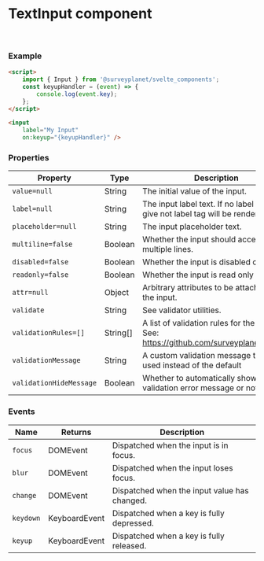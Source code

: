 

<Meta
	title="Form inputs/Text input"
	component={TextInput}
/>

# TextInput component

<div id="example">
	<Story id="form-inputs-text-input--basic" />
	<br/>
    <Story id="form-inputs-text-input--multiline" />

</div>

### Example

```html
<script>
	import { Input } from '@surveyplanet/svelte_components';
	const keyupHandler = (event) => {
		console.log(event.key);
	};
</script>

<input
	label="My Input"
	on:keyup="{keyupHandler}" />
```

### Properties

| Property                | Type     | Description                                                                              |
| ----------------------- | -------- | ---------------------------------------------------------------------------------------- |
| `value=null`            | String   | The initial value of the input.                                                          |
| `label=null`            | String   | The input label text. If no label text is give not label tag will be rendered.           |
| `placeholder=null`      | String   | The input placeholder text.                                                              |
| `multiline=false`       | Boolean  | Whether the input should accept multiple lines.                                          |
| `disabled=false`        | Boolean  | Whether the input is disabled or not.                                                    |
| `readonly=false`        | Boolean  | Whether the input is read only or not.                                                   |
| `attr=null`             | Object   | Arbitrary attributes to be attached to the input.                                        |
| `validate`              | String   | See validator utilities.                                                                 |
| `validationRules=[]`    | String[] | A list of validation rules for the input. See: https://github.com/surveyplanet/utilities |
| `validationMessage`     | String   | A custom validation message to be used instead of the default                            |
| `validationHideMessage` | Boolean  | Whether to automatically show the validation error message or not.                       |

### Events

| Name      | Returns       | Description                                  |
| --------- | ------------- | -------------------------------------------- |
| `focus`   | DOMEvent      | Dispatched when the input is in focus.       |
| `blur`    | DOMEvent      | Dispatched when the input loses focus.       |
| `change`  | DOMEvent      | Dispatched when the input value has changed. |
| `keydown` | KeyboardEvent | Dispatched when a key is fully depressed.    |
| `keyup`   | KeyboardEvent | Dispatched when a key is fully released.     |
